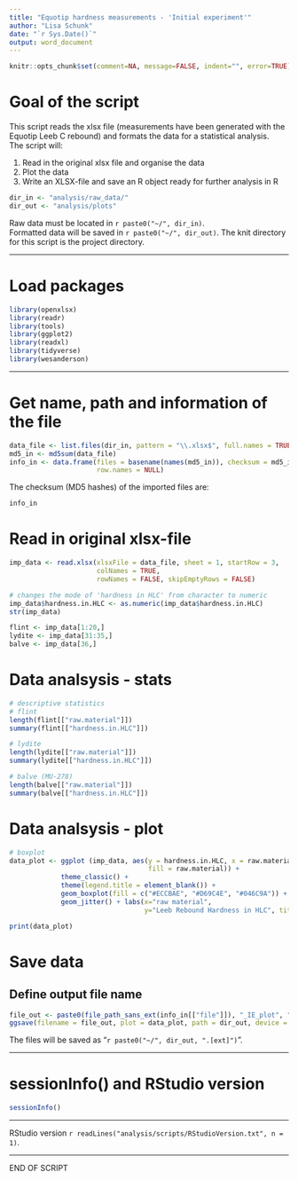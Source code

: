 ```yaml
---
title: "Equotip hardness measurements - 'Initial experiment'"
author: "Lisa Schunk"
date: "`r Sys.Date()`"
output: word_document
---
```



```r
knitr::opts_chunk$set(comment=NA, message=FALSE, indent="", error=TRUE)

```


# Goal of the script
This script reads the xlsx file (measurements have been generated with the Equotip
Leeb C rebound) and formats the data for a statistical analysis.  
The script will:

1. Read in the original xlsx file and organise the data 
2. Plot the data
3. Write an XLSX-file and save an R object ready for further analysis in R 



```r
dir_in <- "analysis/raw_data/"
dir_out <- "analysis/plots"

```

Raw data must be located in `r paste0("~/", dir_in)`.  
Formatted data will be saved in `r paste0("~/", dir_out)`.
The knit directory for this script is the project directory.


---


# Load packages
```r
library(openxlsx)
library(readr)
library(tools)
library(ggplot2)
library(readxl)
library(tidyverse)
library(wesanderson)

```

---


# Get name, path and information of the file
```r
data_file <- list.files(dir_in, pattern = "\\.xlsx$", full.names = TRUE)
md5_in <- md5sum(data_file)
info_in <- data.frame(files = basename(names(md5_in)), checksum = md5_in, 
                      row.names = NULL)

```


The checksum (MD5 hashes) of the imported files are:  
```r
info_in

```


# Read in original xlsx-file
```r
imp_data <- read.xlsx(xlsxFile = data_file, sheet = 1, startRow = 3, 
                      colNames = TRUE,
                      rowNames = FALSE, skipEmptyRows = FALSE) 

# changes the mode of 'hardness in HLC' from character to numeric 
imp_data$hardness.in.HLC <- as.numeric(imp_data$hardness.in.HLC)
str(imp_data)

flint <- imp_data[1:20,]
lydite <- imp_data[31:35,]
balve <- imp_data[36,]

```


# Data analsysis - stats  
```r
# descriptive statistics 
# flint
length(flint[["raw.material"]])
summary(flint[["hardness.in.HLC"]])

# lydite
length(lydite[["raw.material"]])
summary(lydite[["hardness.in.HLC"]])

# balve (MU-278)
length(balve[["raw.material"]])
summary(balve[["hardness.in.HLC"]])

```


# Data analsysis - plot 
```r
# boxplot
data_plot <- ggplot (imp_data, aes(y = hardness.in.HLC, x = raw.material, 
                                   fill = raw.material)) + 
             theme_classic() +
             theme(legend.title = element_blank()) +
             geom_boxplot(fill = c("#ECCBAE", "#D69C4E", "#046C9A")) + 
             geom_jitter() + labs(x="raw material", 
                                  y="Leeb Rebound Hardness in HLC", title="") 

print(data_plot)

```


# Save data
## Define output file name
```r
file_out <- paste0(file_path_sans_ext(info_in[["file"]]), "_IE_plot", ".pdf")
ggsave(filename = file_out, plot = data_plot, path = dir_out, device = "pdf")

```
The files will be saved as "`r paste0("~/", dir_out, ".[ext]")`".

---


# sessionInfo() and RStudio version
```r
sessionInfo()

```

---

RStudio version `r readLines("analysis/scripts/RStudioVersion.txt", n = 1)`.


--- 

END OF SCRIPT